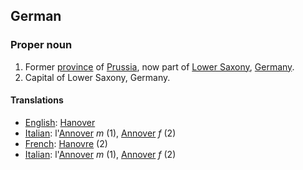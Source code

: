 ==German==

===Proper noun===

#Former [[province]] of [[Prussia]], now part of [[Lower Saxony]], [[Germany]].
#Capital of Lower Saxony, Germany.

====Translations====

*[[English]]: [[Hanover]]
*[[Italian]]: l'[[Annover]] ''m'' (1), [[Annover]] ''f'' (2)
*[[French]]: [[Hanovre]] (2)
*[[Italian]]: l'[[Annover]] ''m'' (1), [[Annover]] ''f'' (2)